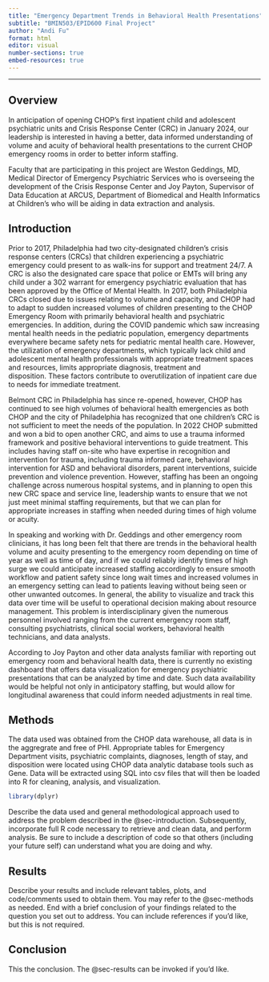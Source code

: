 ```yaml
---
title: "Emergency Department Trends in Behavioral Health Presentations"
subtitle: "BMIN503/EPID600 Final Project"
author: "Andi Fu"
format: html
editor: visual
number-sections: true
embed-resources: true
---
```


------------------------------------------------------------------------

## Overview {#sec-overview}

In anticipation of opening CHOP's first inpatient child and adolescent psychiatric units and Crisis Response Center (CRC) in January 2024, our leadership is interested in having a better, data informed understanding of volume and acuity of behavioral health presentations to the current CHOP emergency rooms in order to better inform staffing.

Faculty that are participating in this project are Weston Geddings, MD, Medical Director of Emergency Psychiatric Services who is overseeing the development of the Crisis Response Center and Joy Payton, Supervisor of Data Education at ARCUS, Department of Biomedical and Health Informatics at Children's who will be aiding in data extraction and analysis.

## Introduction {#sec-introduction}

Prior to 2017, Philadelphia had two city-designated children's crisis response centers (CRCs) that children experiencing a psychiatric emergency could present to as walk-ins for support and treatment 24/7. A CRC is also the designated care space that police or EMTs will bring any child under a 302 warrant for emergency psychiatric evaluation that has been approved by the Office of Mental Health. In 2017, both Philadelphia CRCs closed due to issues relating to volume and capacity, and CHOP had to adapt to sudden increased volumes of children presenting to the CHOP Emergency Room with primarily behavioral health and psychiatric emergencies. In addition, during the COVID pandemic which saw increasing mental health needs in the pediatric population, emergency departments everywhere became safety nets for pediatric mental health care. However, the utilization of emergency departments, which typically lack child and adolescent mental health professionals with appropriate treatment spaces and resources, limits appropriate diagnosis, treatment and disposition. These factors contribute to overutilization of inpatient care due to needs for immediate treatment.

Belmont CRC in Philadelphia has since re-opened, however, CHOP has continued to see high volumes of behavioral health emergencies as both CHOP and the city of Philadelphia has recognized that one children's CRC is not sufficient to meet the needs of the population. In 2022 CHOP submitted and won a bid to open another CRC, and aims to use a trauma informed framework and positive behavioral interventions to guide treatment. This includes having staff on-site who have expertise in recognition and intervention for trauma, including trauma informed care, behavioral intervention for ASD and behavioral disorders, parent interventions, suicide prevention and violence prevention. However, staffing has been an ongoing challenge across numerous hospital systems, and in planning to open this new CRC space and service line, leadership wants to ensure that we not just meet minimal staffing requirements, but that we can plan for appropriate increases in staffing when needed during times of high volume or acuity.

In speaking and working with Dr. Geddings and other emergency room clinicians, it has long been felt that there are trends in the behavioral health volume and acuity presenting to the emergency room depending on time of year as well as time of day, and if we could reliably identify times of high surge we could anticipate increased staffing accordingly to ensure smooth workflow and patient safety since long wait times and increased volumes in an emergency setting can lead to patients leaving without being seen or other unwanted outcomes. In general, the ability to visualize and track this data over time will be useful to operational decision making about resource management. This problem is interdisciplinary given the numerous personnel involved ranging from the current emergency room staff, consulting psychiatrists, clinical social workers, behavioral health technicians, and data analysts.

According to Joy Payton and other data analysts familiar with reporting out emergency room and behavioral health data, there is currently no existing dashboard that offers data visualization for emergency psychiatric presentations that can be analyzed by time and date. Such data availability would be helpful not only in anticipatory staffing, but would allow for longitudinal awareness that could inform needed adjustments in real time.

## Methods {#sec-methods}

The data used was obtained from the CHOP data warehouse, all data is in the aggregrate and free of PHI. Appropriate tables for Emergency Department visits, psychiatric complaints, diagnoses, length of stay, and disposition were located using CHOP data analytic database tools such as Gene. Data will be extracted using SQL into csv files that will then be loaded into R for cleaning, analysis, and visualization.

```r

library(dplyr)

```

Describe the data used and general methodological approach used to address the problem described in the @sec-introduction. Subsequently, incorporate full R code necessary to retrieve and clean data, and perform analysis. Be sure to include a description of code so that others (including your future self) can understand what you are doing and why.

## Results {#sec-results}

Describe your results and include relevant tables, plots, and code/comments used to obtain them. You may refer to the @sec-methods as needed. End with a brief conclusion of your findings related to the question you set out to address. You can include references if you'd like, but this is not required.

## Conclusion

This the conclusion. The @sec-results can be invoked if you'd like.
